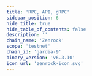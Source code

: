 ```yaml
---
title: 'RPC, API, gRPC'
sidebar_position: 6
hide_title: true
hide_table_of_contents: false
description: ''
chain_name: 'Zenrock'
scope: 'testnet'
chain_id: 'gardia-9'
binary_version: 'v6.3.10'
icon_url: 'zenrock-icon.svg'
---
```



<PageTitle
  iconUrl="img/zenrock-icon.svg"
  title="Zenrock Public Endpoints"
  chainId="gardia-9"
  version="v6.3.10"
/>

<Endpoints
  api="https://zenrock-t-api.noders.services"
  rpc="https://zenrock-t-rpc.noders.services"
  grpc="zenrock-t-grpc.noders.services:443"
  jsonRpc=""
/>

